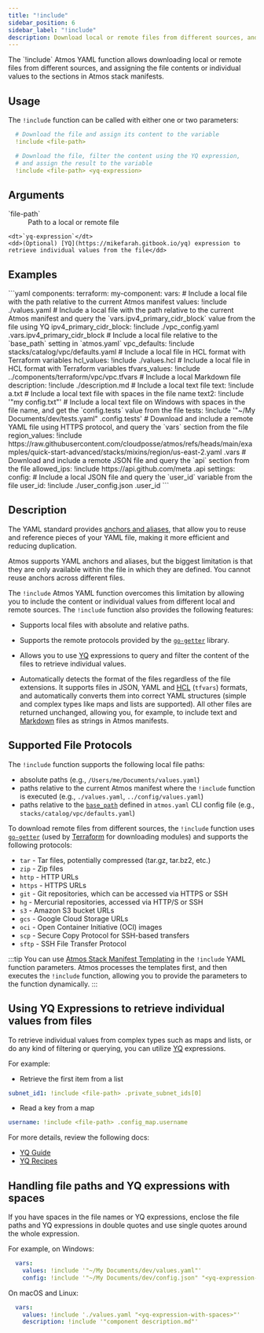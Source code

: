```yaml
---
title: "!include"
sidebar_position: 6
sidebar_label: "!include"
description: Download local or remote files from different sources, and assign the file contents or individual values to Atmos stack manifests
---
```



<Intro>
    The `!include` Atmos YAML function allows downloading local or remote files from different sources,
    and assigning the file contents or individual values to the sections in Atmos stack manifests.
</Intro>

## Usage

The `!include` function can be called with either one or two parameters:

```yaml
  # Download the file and assign its content to the variable
  !include <file-path>

  # Download the file, filter the content using the YQ expression,
  # and assign the result to the variable
  !include <file-path> <yq-expression>
```

## Arguments

<dl>
    <dt>`file-path`</dt>
    <dd>
        Path to a local or remote file
    </dd>

    <dt>`yq-expression`</dt>
    <dd>(Optional) [YQ](https://mikefarah.gitbook.io/yq) expression to retrieve individual values from the file</dd>
</dl>

## Examples

<File title="stack.yaml">
```yaml
components:
  terraform:
    my-component:
      vars:
        # Include a local file with the path relative to the current Atmos manifest
        values: !include ./values.yaml
        # Include a local file with the path relative to the current Atmos manifest and query the `vars.ipv4_primary_cidr_block` value from the file using YQ
        ipv4_primary_cidr_block: !include ./vpc_config.yaml .vars.ipv4_primary_cidr_block
        # Include a local file relative to the `base_path` setting in `atmos.yaml`
        vpc_defaults: !include stacks/catalog/vpc/defaults.yaml
        # Include a local file in HCL format with Terraform variables
        hcl_values: !include ./values.hcl
        # Include a local file in HCL format with Terraform variables
        tfvars_values: !include ../components/terraform/vpc/vpc.tfvars
        # Include a local Markdown file
        description: !include ./description.md
        # Include a local text file
        text: !include a.txt
        # Include a local text file with spaces in the file name
        text2: !include '"my config.txt"'
        # Include a local text file on Windows with spaces in the file name, and get the `config.tests` value from the file
        tests: !include '"~/My Documents/dev/tests.yaml" .config.tests'
        # Download and include a remote YAML file using HTTPS protocol, and query the `vars` section from the file
        region_values: !include https://raw.githubusercontent.com/cloudposse/atmos/refs/heads/main/examples/quick-start-advanced/stacks/mixins/region/us-east-2.yaml .vars
        # Download and include a remote JSON file and query the `api` section from the file
        allowed_ips: !include https://api.github.com/meta .api
      settings:
        config:
          # Include a local JSON file and query the `user_id` variable from the file
          user_id: !include ./user_config.json .user_id
```
</File>

## Description

The YAML standard provides [anchors and aliases](https://yaml.org/spec/1.2.2/#3222-anchors-and-aliases), that allow you
to reuse and reference pieces of your YAML file, making it more efficient and reducing duplication.

Atmos supports YAML anchors and aliases, but the biggest limitation is that they are only available within the file in
which they are defined. You cannot reuse anchors across different files.

The `!include` Atmos YAML function overcomes this limitation by allowing you to include the content or individual values
from different local and remote sources. The `!include` function also provides the following features:

- Supports local files with absolute and relative paths.

- Supports the remote protocols provided by the [`go-getter`](https://github.com/hashicorp/go-getter) library.

- Allows you to use [YQ](https://mikefarah.gitbook.io/yq) expressions to query and filter the content of the files to retrieve individual values.

- Automatically detects the format of the files regardless of the file extensions. It supports files in JSON, YAML
  and [HCL](https://github.com/hashicorp/hcl) (`tfvars`) formats, and automatically converts them into correct
  YAML structures (simple and complex types like maps and lists are supported).
  All other files are returned unchanged, allowing you, for example, to include text and
  [Markdown](https://www.markdownguide.org/) files as strings in Atmos manifests.

## Supported File Protocols

The `!include` function supports the following local file paths:
  - absolute paths (e.g., `/Users/me/Documents/values.yaml`)
  - paths relative to the current Atmos manifest where the `!include` function is executed (e.g., `./values.yaml`, `../config/values.yaml`)
  - paths relative to the [`base_path`](/cli/configuration/#base-path) defined in `atmos.yaml` CLI config file (e.g., `stacks/catalog/vpc/defaults.yaml`)

To download remote files from different sources, the `!include` function uses [`go-getter`](https://github.com/hashicorp/go-getter)
(used by [Terraform](https://www.terraform.io/) for downloading modules) and supports the following protocols:

- `tar` - Tar files, potentially compressed (tar.gz, tar.bz2, etc.)
- `zip` - Zip files
- `http` - HTTP URLs
- `https` - HTTPS URLs
- `git` - Git repositories, which can be accessed via HTTPS or SSH
- `hg` - Mercurial repositories, accessed via HTTP/S or SSH
- `s3` - Amazon S3 bucket URLs
- `gcs` - Google Cloud Storage URLs
- `oci` - Open Container Initiative (OCI) images
- `scp` - Secure Copy Protocol for SSH-based transfers
- `sftp` - SSH File Transfer Protocol

:::tip
You can use [Atmos Stack Manifest Templating](/core-concepts/stacks/templates) in the `!include` YAML function parameters.
Atmos processes the templates first, and then executes the `!include` function, allowing you to provide the parameters to
the function dynamically.
:::

## Using YQ Expressions to retrieve individual values from files

To retrieve individual values from complex types such as maps and lists, or do any kind of filtering or querying,
you can utilize [YQ](https://mikefarah.gitbook.io/yq) expressions.

For example:

- Retrieve the first item from a list

```yaml
subnet_id1: !include <file-path> .private_subnet_ids[0]
```

- Read a key from a map

```yaml
username: !include <file-path> .config_map.username
```

For more details, review the following docs:

- [YQ Guide](https://mikefarah.gitbook.io/yq)
- [YQ Recipes](https://mikefarah.gitbook.io/yq/recipes)

## Handling file paths and YQ expressions with spaces

If you have spaces in the file names or YQ expressions, enclose the file paths and YQ expressions in double quotes
and use single quotes around the whole expression.

For example, on Windows:

```yaml
  vars:
    values: !include '"~/My Documents/dev/values.yaml"'
    config: !include '"~/My Documents/dev/config.json" "<yq-expression-with-spaces>"'
```

On macOS and Linux:

```yaml
  vars:
    values: !include './values.yaml "<yq-expression-with-spaces>"'
    description: !include '"component description.md"'
```
